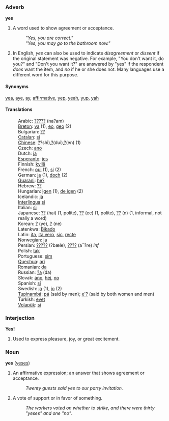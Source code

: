 ===Adverb===
'''yes'''

#A word used to show agreement or acceptance. 
#:'' "Yes, you are correct." '' 
#:'' "Yes, you may go to the bathroom now."'' 
#In English, ''yes'' can also be used to indicate ''disagreement'' or ''dissent'' if the original statement was negative.  For example, "You don't want it, do you?" and "Don't you want it?" are answered by "yes" if the respondent ''does'' want the item, and ''no'' if he or she does not.  Many languages use a different word for this purpose.

====Synonyms====
[[yea]], [[aye]], [[ay]], [[affirmative]], [[yep]], [[yeah]], [[yup]], [[yah]]

====Translations====
:Arabic: [[?????]] (na?am)
:[[Breton]]: [[ya]] (1), [[eo]], [[geo]] (2)
:Bulgarian: [[??]]
:[[Catalan]]: [[sí]]
:[[Chinese]]: [[?]]?shì),[[?]](duì),[[?]](en) (1)
:Czech: [[ano]]
:Dutch: [[ja]]
:[[Esperanto]]: [[jes]]
:Finnish: [[kyllä]]
:French: [[oui]] (1), [[si]] (2)
:German: [[ja]] (1), [[doch]] (2)
:[[Guarani]]: [[he?]]
:Hebrew: [[??]]
:Hungarian: [[igen]] (1), [[de igen]] (2)
:Icelandic: [[já]]
:[[Interlingua]]:[[si]]
:Italian: [[sì]]
:Japanese: [[??]] (hai) (1, polite), [[??]] (ee) (1, polite), [[??]] (n) (1, informal, not really a word)
:Korean: [[?]] (ye), [[?]] (ne)
:Latenkwa: [[Bikado]]
:Latin: [[ita]], [[ita vero]], [[sic]], [[recte]]
:Norwegian: [[ja]]
:Persian: [[?????]] (?bæle), [[????]] (a¯?re) ''inf''
:Polish: [[tak]]
:Portuguese: [[sim]]
:[[Quechua]]: [[arí]]
:Romanian: [[da]]
:Russian: [[?a]] (da)
:Slovak: [[áno]], [[hej]], [[no#Slovak|no]]
:Spanish: [[sí]]
:Swedish: [[ja]] (1), [[jo]] (2)
:[[Tupinambá]]: [[pá]] (said by men); [[e'?]] (said by both women and men)
:Turkish: [[evet]]
:[[Volapük]]: [[si]]

===Interjection===
'''Yes!'''

#Used to express pleasure, joy, or great excitement.

===Noun===
'''yes''' ([[yeses]])

#An affirmative expression; an answer that shows agreement or acceptance. 
#:''Twenty guests said yes to our party invitation.'' 
#A vote of support or in favor of something. 
#:''The workers voted on whether to strike, and there were thirty "yeses" and one "no".''<p>
